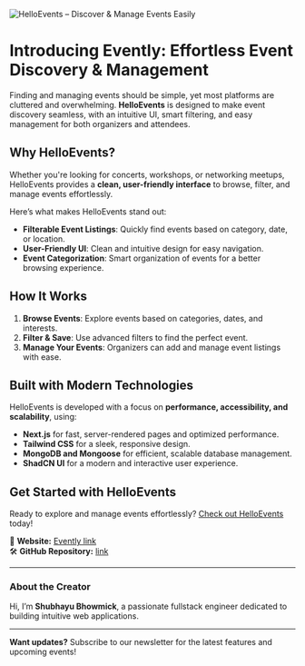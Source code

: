 ![HelloEvents – Discover & Manage Events Easily](/eventlist.png)

# Introducing Evently: Effortless Event Discovery & Management

Finding and managing events should be simple, yet most platforms are cluttered and overwhelming. **HelloEvents** is designed to make event discovery seamless, with an intuitive UI, smart filtering, and easy management for both organizers and attendees.

## Why HelloEvents?

Whether you're looking for concerts, workshops, or networking meetups, HelloEvents provides a **clean, user-friendly interface** to browse, filter, and manage events effortlessly.

Here’s what makes HelloEvents stand out:

- **Filterable Event Listings**: Quickly find events based on category, date, or location.
- **User-Friendly UI**: Clean and intuitive design for easy navigation.
- **Event Categorization**: Smart organization of events for a better browsing experience.

## How It Works

1. **Browse Events**: Explore events based on categories, dates, and interests.
2. **Filter & Save**: Use advanced filters to find the perfect event.
3. **Manage Your Events**: Organizers can add and manage event listings with ease.

## Built with Modern Technologies

HelloEvents is developed with a focus on **performance, accessibility, and scalability**, using:

- **Next.js** for fast, server-rendered pages and optimized performance.
- **Tailwind CSS** for a sleek, responsive design.
- **MongoDB and Mongoose** for efficient, scalable database management.
- **ShadCN UI** for a modern and interactive user experience.

## Get Started with HelloEvents

Ready to explore and manage events effortlessly? [Check out HelloEvents](https://helloevents.vercel.app/) today!

🔗 **Website:** [Evently link](https://helloevents.vercel.app/)  
🛠 **GitHub Repository:** [link](https://github.com/Shubhayu-Bhowmick/helloevents)

---

### About the Creator

Hi, I’m **Shubhayu Bhowmick**, a passionate fullstack engineer dedicated to building intuitive web applications.

---

**Want updates?** Subscribe to our newsletter for the latest features and upcoming events!
